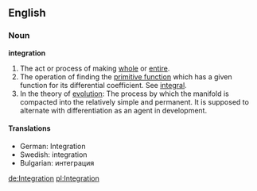 ==English==
===Noun===
'''integration'''

#The act or process of making [[whole]] or [[entire]].
#The operation of finding the [[primitive function]] which has a given function for its differential coefficient. See [[integral]].
#In the theory of [[evolution]]: The process by which the manifold is compacted into the relatively simple and permanent. It is supposed to alternate with differentiation as an agent in development.

====Translations====
*German: Integration
*Swedish: integration
*Bulgarian: интеграция

[[de:Integration]]
[[pl:Integration]]